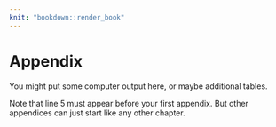```yaml
---
knit: "bookdown::render_book"
---
```


\appendix

# Appendix

You might put some computer output here, or maybe additional tables.

Note that line 5 must appear before your first appendix. But other appendices can just start like any other chapter.
